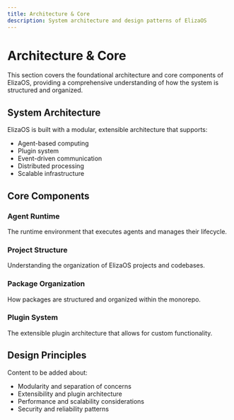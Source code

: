 ```yaml
---
title: Architecture & Core
description: System architecture and design patterns of ElizaOS
---
```


# Architecture & Core

This section covers the foundational architecture and core components of ElizaOS, providing a comprehensive understanding of how the system is structured and organized.

## System Architecture

ElizaOS is built with a modular, extensible architecture that supports:
- Agent-based computing
- Plugin system
- Event-driven communication
- Distributed processing
- Scalable infrastructure

## Core Components

### Agent Runtime
The runtime environment that executes agents and manages their lifecycle.

### Project Structure
Understanding the organization of ElizaOS projects and codebases.

### Package Organization
How packages are structured and organized within the monorepo.

### Plugin System
The extensible plugin architecture that allows for custom functionality.

## Design Principles

Content to be added about:
- Modularity and separation of concerns
- Extensibility and plugin architecture
- Performance and scalability considerations
- Security and reliability patterns